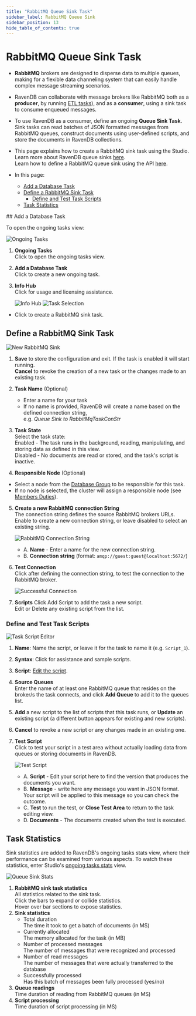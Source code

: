 ```yaml
---
title: "RabbitMQ Queue Sink Task"
sidebar_label: RabbitMQ Queue Sink
sidebar_position: 13
hide_table_of_contents: true
---
```



# RabbitMQ Queue Sink Task
<Admonition type="note" title="Note">


* **RabbitMQ** brokers are designed to disperse data to multiple queues, 
  making for a flexible data channeling system that can easily handle complex 
  message streaming scenarios.  

* RavenDB can collaborate with message brokers like RabbitMQ both as 
  a **producer**, by running [ETL tasks](../../../../server/ongoing-tasks/etl/queue-etl/rabbit-mq)), 
  and as a **consumer**, using a sink task to consume enqueued messages.  

* To use RavenDB as a consumer, define an ongoing **Queue Sink Task**. 
  Sink tasks can read batches of JSON formatted messages from RabbitMQ 
  queues, construct documents using user-defined scripts, and store the 
  documents in RavenDB collections.  

* This page explains how to create a RabbitMQ sink task using the Studio.  
  Learn more about RavenDB queue sinks [here](../../../../server/ongoing-tasks/queue-sink/overview).  
  Learn how to define a RabbitMQ queue sink using the API [here](../../../../server/ongoing-tasks/queue-sink/rabbit-mq-queue-sink).  

* In this page:  
  * [Add a Database Task](../../../../studio/database/tasks/ongoing-tasks/rabbitmq-queue-sink#add-a-database-task)  
  * [Define a RabbitMQ Sink Task](../../../../studio/database/tasks/ongoing-tasks/rabbitmq-queue-sink#define-a-rabbitmq-sink-task)  
      * [Define and Test Task Scripts](../../../../studio/database/tasks/ongoing-tasks/rabbitmq-queue-sink#define-and-test-task-scripts)  
  * [Task Statistics](../../../../studio/database/tasks/ongoing-tasks/rabbitmq-queue-sink#task-statistics)  

</Admonition>
## Add a Database Task

To open the ongoing tasks view: 

![Ongoing Tasks](./assets/ongoing-tasks-view.png)

1. **Ongoing Tasks**  
   Click to open the ongoing tasks view.  
2. **Add a Database Task**  
   Click to create a new ongoing task.  
3. **Info Hub**  
   Click for usage and licensing assistance.  

      ![Info Hub](./assets/info-hub.png)
![Task Selection](./assets/rabbitmq_task-selection.png)

* Click to create a RabbitMQ sink task.



## Define a RabbitMQ Sink Task

![New RabbitMQ Sink](./assets/new-rabbitmq-sink.png)

1. **Save** to store the configuration and exit. If the task is enabled it will start running.   
   **Cancel** to revoke the creation of a new task or the changes made to an existing task.  

2. **Task Name** (Optional)  
   * Enter a name for your task  
   * If no name is provided, RavenDB will create a name based on the defined connection string,  
     e.g. *Queue Sink to RabbitMqTaskConStr*  

3. **Task State**  
   Select the task state:  
   Enabled - The task runs in the background, reading, manipulating, and storing data as defined in this view.  
   Disabled - No documents are read or stored, and the task's script is inactive.  

4. **Responsible Node** (Optional)  
  * Select a node from the [Database Group](../../../../studio/database/settings/manage-database-group) 
    to be responsible for this task.  
  * If no node is selected, the cluster will assign a responsible node 
    (see [Members Duties](../../../../studio/database/settings/manage-database-group#database-group-topology---members-duties)).  

5. **Create a new RabbitMQ connection String**  
   The connection string defines the source RabbitMQ brokers URLs.  
   Enable to create a new connection string, or leave disabled to select an existing string.  
   
      ![RabbitMQ Connection String](./assets/rabbitmq-connection-string.png)
   
      * A. **Name** - Enter a name for the new connection string.  
      * B. **Connection string** (format: `amqp://guest:guest@localhost:5672/`)

6. **Test Connection**  
   Click after defining the connection string, to test the connection to 
   the RabbitMQ broker.  

     ![Successful Connection](./assets/rabbitmq_successful-connection.png)

7. **Scripts**
   Click Add Script to add the task a new script.  
   Edit or Delete any existing script from the list.  
### Define and Test Task Scripts

![Task Script Editor](./assets/rabbitmq-script-area.png)

1. **Name**: Name the script, or leave it for the task to name it (e.g. `Script_1`).  

2. **Syntax**: Click for assistance and sample scripts.  

3. **Script**: [Edit the script](../../../../server/ongoing-tasks/queue-sink/kafka-queue-sink#running-user-defined-scripts).  

4. **Source Queues**  
   Enter the name of at least one RabbitMQ queue that resides on the broker/s 
   the task connects, and click **Add Queue** to add it to the queues list.  

5. **Add** a new script to the list of scripts that this task runs, or 
   **Update** an existing script (a different button appears for existing 
   and new scripts).  

6. **Cancel** to revoke a new script or any changes made in an existing one.  

7. **Test Script**  
    Click to test your script in a test area without actually loading data 
    from queues or storing documents in RavenDB.  
    
     ![Test Script](./assets/rabbitmq-test-area.png)
      * A. **Script** - Edit your script here to find the version that 
        produces the documents you want.  
      * B. **Message** - write here any message you want in JSON format. 
        Your script will be applied to this message so you can check the 
        outcome.  
      * C. **Test** to run the test, or **Close Test Area** to return to 
        the task editing view.  
      * D. **Documents** - The documents created when the test is executed.  


## Task Statistics

Sink statistics are added to RavenDB's ongoing tasks stats view, where their 
performance can be examined from various aspects. To watch these statistics, 
enter Studio's [ongoing tasks stats](../../../../studio/database/stats/ongoing-tasks-stats/overview) 
view.  

![Queue Sink Stats](./assets/kafka-stats.png)

1. **RabbitMQ sink task statistics**  
   All statistics related to the sink task.  
   Click the bars to expand or collide statistics.  
   Hover over bar sections to expose statistics.  
2. **Sink statistics**  
    * Total duration  
      The time it took to get a batch of documents (in MS) 
    * Currently allocated  
      The memory allocated for the task (in MB)  
    * Number of processed messages  
      The number of messages that were recognized and processed  
    * Number of read messages  
      The number of messages that were actually transferred to the database  
    * Successfully processed  
      Has this batch of messages been fully processed (yes/no)  
3. **Queue readings**  
   Time duration of reading from RabbitMQ queues (in MS)  
5. **Script processing**  
   Time duration of script processing (in MS)  



